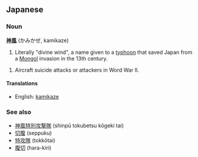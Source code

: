==Japanese==
<!-- ===Etymology===
[[神]] ''kami'' "god, divine" + [[風]] ''kaze'' "wind"-->

===Noun===
'''[[神]][[風]]''' (かみかぜ, kamikaze)

# Literally "divine wind", a name given to a [[typhoon]] that saved Japan from a [[Mongol]] invasion in the 13th century.
<!--
===Noun===
'''[[神]][[風]]''' (しんぷう, shinpū)
-->
# Aircraft suicide attacks or attackers in Word War II.

====Translations====
*English: [[kamikaze]]

===See also===
*[[神風特別攻撃隊]] (shinpū tokubetsu kōgeki tai)
*[[切腹]] (seppuku)
*[[特攻隊]] (tokkōtai)
*[[腹切]] (hara-kiri)